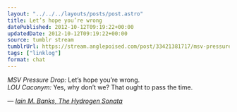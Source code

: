 ```yaml
---
layout: "../../../layouts/posts/post.astro"
title: Let’s hope you’re wrong
datePublished: 2012-10-12T09:19:22+00:00
updatedDate: 2012-10-12T09:19:22+00:00
source: tumblr stream
tumblrUrl: https://stream.anglepoised.com/post/33421381717/msv-pressure-drop-lets-hope-youre-wrong-lou
tags: ["linklog"]
format: chat
---
```


<i>MSV Pressure Drop:</i> Let’s hope you’re wrong.
<br />
<i>LOU Caconym:</i> Yes, why don’t we? That ought to pass the time.

— <cite>[Iain M. Banks, _The Hydrogen Sonata_](https://www.goodreads.com/book/show/13497991-the-hydrogen-sonata)</cite>
